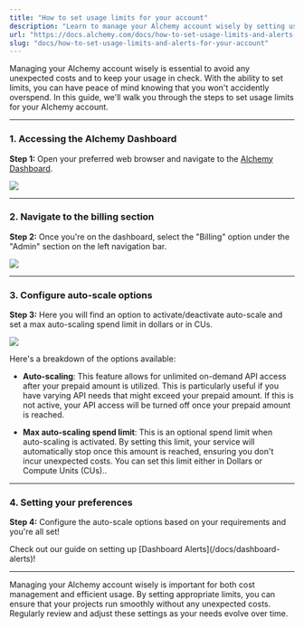 ```yaml
---
title: "How to set usage limits for your account"
description: "Learn to manage your Alchemy account wisely by setting usage limits ensuring you never overspend."
url: "https://docs.alchemy.com/docs/how-to-set-usage-limits-and-alerts-for-your-account"
slug: "docs/how-to-set-usage-limits-and-alerts-for-your-account"
---
```



Managing your Alchemy account wisely is essential to avoid any unexpected costs and to keep your usage in check. With the ability to set limits, you can have peace of mind knowing that you won't accidently overspend. In this guide, we'll walk you through the steps to set usage limits for your Alchemy account.

***

### 1. Accessing the Alchemy Dashboard

**Step 1:** Open your preferred web browser and navigate to the [Alchemy Dashboard](https://dashboard.alchemy.com/).

![](e33c696-image.png)

***

### 2. Navigate to the billing section

**Step 2:** Once you're on the dashboard, select the "Billing" option under the "Admin" section on the left navigation bar.

![](e409d00-image.png)

***

### 3. Configure auto-scale options

**Step 3:** Here you will find an option to activate/deactivate auto-scale and set a max auto-scaling spend limit in dollars or in CUs.

![](24b6259-image.png)

Here's a breakdown of the options available:

* **Auto-scaling**: This feature allows for unlimited on-demand API access after your prepaid amount is utilized. This is particularly useful if you have varying API needs that might exceed your prepaid amount. If this is not active, your API access will be turned off once your prepaid amount is reached.

* **Max auto-scaling spend limit**: This is an optional spend limit when auto-scaling is activated. By setting this limit, your service will automatically stop once this amount is reached, ensuring you don't incur unexpected costs. You can set this limit either in Dollars or Compute Units (CUs)..

***

### 4. Setting your preferences

**Step 4:** Configure the auto-scale options based on your requirements and you're all set!

<Info>
  Check out our guide on setting up [Dashboard Alerts](/docs/dashboard-alerts)!
</Info>

***

Managing your Alchemy account wisely is important for both cost management and efficient usage. By setting appropriate limits, you can ensure that your projects run smoothly without any unexpected costs. Regularly review and adjust these settings as your needs evolve over time.
